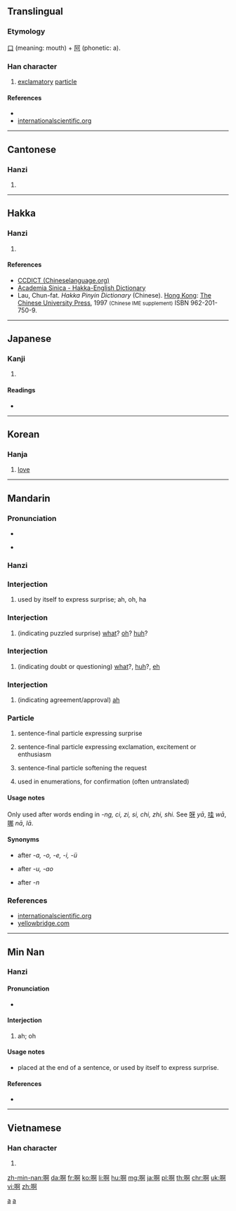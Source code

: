 {{also|a}}
==Translingual==
{{stroke order}}

===Etymology===
[[口]] (meaning: mouth) + [[阿]] (phonetic: a).

===Han character===
{{Han char|rn=30|rad=口|as=08|sn=11|four=6102<sub>0</sub>|canj=口弓中口 (RNLR)|ids=⿰[[口]][[阿]]}}

# [[exclamatory]] [[particle]]

====References====
* {{Han ref|kx=0195.040|dkj=03808|dj=0416.050|hdz=10634.180|uh=554A|ud=21834|bh=B0DA|bd=45274}}
* [http://internationalscientific.org/CharacterASP/CharacterEtymology.aspx?characterInput=%E5%95%8A internationalscientific.org]

----

==Cantonese==
{{zh-hanzi-box|啊}}

===Hanzi===
{{yue-hanzi|jyut=[[aa1]], [[aa2]], [[aa3]], [[aa4]]|y=a1, a2, a3, a4}}

# {{defn|lang=yue|sort=口08}}

----

==Hakka==

===Hanzi===
{{hak-hanzi|poj=o (o<sup>1</sup>), ó (o<sup>2</sup>)|gd=o<sup>1</sup> [Meixian, Bao'an, Kwangtung], o<sup>1</sup>, a<sup>1</sup> [Hailu, Siyan]|hpy=o2, o3}}

# {{defn|lang=hak|sort=口08}}

====References====
*[http://www.chineselanguage.org/dictionaries/?mode=view&module=chardict&query=%E5%95%8A CCDICT (Chineselanguage.org)]
*[http://minhakka.ling.sinica.edu.tw/bkg/hakyin/search.php?DETAIL=1&LIMIT=id=29415&dbname=su_tian_1&graph=2 Academia Sinica - Hakka-English Dictionary]
*Lau, Chun-fat. ''Hakka Pinyin Dictionary'' (Chinese). [[Hong Kong]]: [[w:Chinese University of Hong Kong|The Chinese University Press]], 1997 <small>(Chinese IME supplement)</small> ISBN 962-201-750-9.

----

==Japanese==

===Kanji===
{{ja-kanji|grade=|rs=口08}}

# {{defn|lang=ja|sort=口08}}

====Readings====
* {{ja-readings|on=[[あ]] (a)|kun=[[こえ]] (koe)}}

----

==Korean==

===Hanja===
{{ko-hanja|hangeul=아|rv=a|mr=a}}

# [[love]]

----

==Mandarin==
{{zh-hanzi-box|啊}}

===Pronunciation===
* {{audio|Zh-ā.ogg|audio (ā)|lang=cmn}}
{{Pinyin-IPA|ā}}
* {{audio|Zh-a.ogg|audio (a)|lang=cmn}}
{{Pinyin-IPA|a}}
{{Pinyin-IPA|ǎ}}
{{Pinyin-IPA|á}}
{{Pinyin-IPA|à}}

===Hanzi===
{{cmn-hanzi|pin=[[ā]] ([[a1]]), [[á]] ([[a2]]), [[ǎ]] ([[a3]]), [[à]] ([[a4]]), [[a]] ([[a5]])|wg=a<sup>1</sup>, a<sup>2</sup>, a<sup>3</sup>, a<sup>4</sup>, a}}

===Interjection===
{{cmn-interj|ts|pin=[[ā#Mandarin|ā]]|pint=a1}}

# used by itself to express surprise; ah, oh, ha
#: {{usex|lang=cmn|'''啊'''！我又赢了！|tr='''Ā'''! Wǒ yòu yíng le!|t='''Ha'''! I've won again!|inline=0}}

===Interjection===
{{cmn-interj|ts|pin=[[ǎ#Mandarin|ǎ]]|pint=a3}}

# (indicating puzzled surprise) [[what]]? [[oh]]? [[huh]]?
#: {{usex|lang=cmn|'''啊'''！真有这事儿？|tr='''Ǎ'''! Zhēn yǒu zhè shìr?|t=What? Is that really so?|inline=0}}

===Interjection===
{{cmn-interj|ts|pin=[[á#Mandarin|á]]|pint=a2}}

# (indicating doubt or questioning) [[what]]?, [[huh]]?, [[eh]]
#: {{usex|lang=cmn|'''啊'''？你说什么？|tr='''Á'''? Nǐ shuō shénme?|t=Huh, what did you say?|inline=0}}

===Interjection===
{{cmn-interj|ts|pin=[[à#Mandarin|à]]|pint=a4}}

# (indicating agreement/approval) [[ah]]
#: {{usex|lang=cmn|'''啊'''，好吧。|tr='''À''', hǎo ba.|t=Well, OK.|inline=0}}

===Particle===
{{cmn-particle|ts|pin=[[a#Mandarin|a]]|pint=a}}

# sentence-final particle expressing surprise
#: {{usex|lang=cmn|你不来'''啊'''？|tr=Nǐ bù lái '''a'''?|t=So you're not coming?|inline=1}}
# sentence-final particle expressing exclamation, excitement or enthusiasm
#: {{usex|lang=cmn|多好天儿'''啊'''！|tr=Duō hǎo tiānr '''a'''!|t=What a fine day!|inline=1}}
#: {{usex|lang=cmn|谢谢'''啊'''|tr=Xièxiè '''a'''|t=Thanks|inline=1}}
# sentence-final particle softening the request
#: {{usex|lang=cmn|老王'''啊'''，这可不行'''啊'''！|tr=Lǎo Wáng '''a''', zhè kě bùxíng '''a'''!|t=Wang, this won't do!|inline=1}}
# used in enumerations, for confirmation (often untranslated)
#: {{usex|lang=cmn|钱'''啊'''，书'''啊'''，表'''啊'''，我都丢了。|tr=Qián '''a''', shū '''a''', biǎo '''a''', wǒ dōu diū le.|t=Money, books, watch, I lost everything.|inline=1}}

====Usage notes====
Only used after words ending in ''-ng, ci, zi, si, chi, zhi, shi.'' See [[呀]] ''yā'', [[哇]] ''wā'', [[哪]] ''nā'', [[]] ''lā''.

====Synonyms====
* {{l|cmn|呀}} after '' -a, -o, -e, -i, -ü''
* {{l|cmn|哇}} after ''-u, -ao''
* {{l|cmn|哪}} after ''-n''

===References===
* [http://internationalscientific.org/CharacterASP/CharacterEtymology.aspx?characterInput=%E5%95%8A internationalscientific.org]
* [http://www.yellowbridge.com/chinese/wordsearch.php?searchMode=C&word=%E5%95%8A yellowbridge.com]

[[Category:Beginning Mandarin|a]]
[[Category:Mandarin entries with audio links|a]]

----

==Min Nan==
{{zh-hanzi-box|啊}}

===Hanzi===
{{nan-hanzi|poj=[[a]] (a<sup>1</sup>)|tlpa=}}

====Pronunciation====
* {{IPA|[ a ]|lang=nan}}

====Interjection====
{{nan-inter|ts|poj=a|pojt=a|rs=口08}}

# ah; oh

====Usage notes====
* placed at the end of a sentence, or used by itself to express surprise.

====References====
* {{cite web
| url = http://203.64.42.21/iug/ungian/SoannTeng/chil/taihoa.asp
| title = 啊
| work = On-line Taiwanese/Mandarin Dictionary (台文／華文線頂辭典)
| language = Taiwanese/English
| accessdate = 2011-01-29}}

----

==Vietnamese==

===Han character===
{{vi-hantu|[[a]], [[à]], [[ạ]]|rs=口08}}

# {{defn|lang=vi|sort=口08}}

[[zh-min-nan:啊]]
[[da:啊]]
[[fr:啊]]
[[ko:啊]]
[[li:啊]]
[[hu:啊]]
[[mg:啊]]
[[ja:啊]]
[[pl:啊]]
[[th:啊]]
[[chr:啊]]
[[uk:啊]]
[[vi:啊]]
[[zh:啊]]
